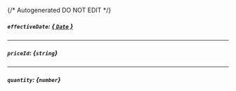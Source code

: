 {/* Autogenerated DO NOT EDIT  */}
##### `effectiveDate`: [*{ `Date` }*](https://developer.mozilla.org/en-US/docs/Web/JavaScript/Reference/Global_Objects/Date)

---
##### `priceId`: *{`string`}*

---
##### `quantity`: *{`number`}*

